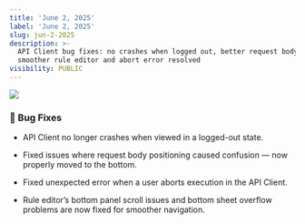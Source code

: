 ```yaml
---
title: 'June 2, 2025'
label: 'June 2, 2025'
slug: jun-2-2025
description: >-
  API Client bug fixes: no crashes when logged out, better request body layout,
  smoother rule editor and abort error resolved
visibility: PUBLIC
---
```

<img src="/images/jun-2-2025/18a4a5b8-94eb-4b42-9824-01d66bdb3415.png" align="center" fullwidth="false" />

### **🐛 Bug Fixes**

* API Client no longer crashes when viewed in a logged-out state.

* Fixed issues where request body positioning caused confusion — now properly moved to the bottom.

* Fixed unexpected error when a user aborts execution in the API Client.

* Rule editor’s bottom panel scroll issues and bottom sheet overflow problems are now fixed for smoother navigation.
